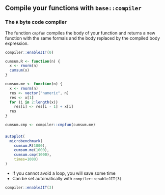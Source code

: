 ## Compile your functions with `base::compiler` {.allowframebreaks}

### The `R` byte code compiler
The function `cmpfun` compiles the body of your function and returns a new function with the same formals and the body replaced by the compiled body expression.

```r
compiler::enableJIT(0)
```

```r
cumsum.R <- function(n) {
  x <- rnorm(n)
  cumsum(x)
}

cumsum.me <- function(n) {
  x <- rnorm(n)
  res <- vector("numeric", n)  
  res <- x[1]
  for (i in 2:length(x)) 
    res[i] <- res[i - 1] + x[i]
  res
}

cumsum.cmp <- compiler::cmpfun(cumsum.me)
```

### 

```r
autoplot(
  microbenchmark(
    cumsum.R(1000),
    cumsum.me(1000),
    cumsum.cmp(1000), 
    times=1000)
)
```

- If you cannot avoid a loop, you will save some time
- Can be set automatically with `compiler::enableJIT(3)`


```r
compiler::enableJIT(3)
```

